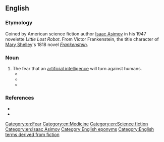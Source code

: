==English==

===Etymology===
Coined by American science fiction author [[wikipedia:Isaac Asimov|Isaac Asimov]] in his 1947 novelette ''Little Lost Robot''. From Victor Frankenstein, the title character of [[wikipedia:Mary Shelley|Mary Shelley]]'s 1818 novel ''[[wikipedia:Frankenstein|Frankenstein]]''.

===Noun===
{{en-noun|es}}

# The fear that an [[artificial intelligence]] will turn against humans.
#* {{quote-magazine
|year=1947
|month=March
|first=Isaac
|last=Asimov
|authorlink=Isaac Asimov
|magazine=[[wikipedia:Analog Science Fiction and Fact|Astounding Science Fiction]]
|title=[[wikipedia:Little Lost Robot|Little Lost Robot]]
|volume=39
|issue=1
|page=116
|passage=I'll admit that this '''Frankenstein Complex''' you're exhibiting has a certain justification—hence the First Law in the first place.
}}
#* {{quote-magazine
|year=1987
|month=December
|first=Lois McMaster
|last=Bujold
|authorlink=Lois McMaster Bujold
|magazine=[[wikipedia:Analog Science Fiction and Fact|Analog Science Fiction/Science Fact]]
|title=Falling Free
|volume=108
|issue=13
|page=30
|passage=Mr. Graf, you're still disturbed. You sure you're not harboring just a little of the old '''Frankenstein complex''' about all this? It's all right to admit it to me—in fact, I want you to talk about it.
}}
#* {{quote-book
|year=1992
|first=Joseph C.
|last=Segen
|title=The Dictionary of Modern Medicine
|isbn=9781850703211
|page=234
|passage=The central character of Mary Shelley's novel by the same name 'Frankenstein' is used as an adjective in a variety of biomedical contexts, eg. '''Frankenstein complex''' The fear that machines via artificial intelligence may replace physicians
}}

===References===
* {{R:Brave New Words|pages=67–68}}
* {{R:OED SF|456|Frankenstein complex n.}}

[[Category:en:Fear]]
[[Category:en:Medicine]]
[[Category:en:Science fiction]]
[[Category:en:Isaac Asimov]]
[[Category:English eponyms]]
[[Category:English terms derived from fiction]]